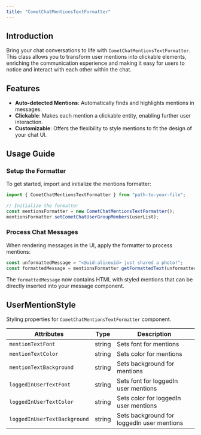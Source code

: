 ```yaml
---
title: "CometChatMentionsTextFormatter"
---
```


## Introduction

Bring your chat conversations to life with `CometChatMentionsTextFormatter`. This class allows you to transform user mentions into clickable elements, enriching the communication experience and making it easy for users to notice and interact with each other within the chat.

## Features

* **Auto-detected Mentions**: Automatically finds and highlights mentions in messages.
* **Clickable**: Makes each mention a clickable entity, enabling further user interaction.
* **Customizable**: Offers the flexibility to style mentions to fit the design of your chat UI.

## Usage Guide

### Setup the Formatter

To get started, import and initialize the mentions formatter:

```javascript
import { CometChatMentionsTextFormatter } from "path-to-your-file";

// Initialize the formatter
const mentionsFormatter = new CometChatMentionsTextFormatter();
mentionsFormatter.setCometChatUserGroupMembers(userList);
```

### Process Chat Messages

When rendering messages in the UI, apply the formatter to process mentions:

```javascript
const unformattedMessage = "<@uid:aliceuid> just shared a photo!";
const formattedMessage = mentionsFormatter.getFormattedText(unformattedMessage); // Render the `formattedMessage` in your message component
```

The `formattedMessage` now contains HTML with styled mentions that can be directly inserted into your message component.

## UserMentionStyle

Styling properties for `CometChatMentionsTextFormatter` component.

| Attributes                   | Type   | Description                                |
| ---------------------------- | ------ | ------------------------------------------ |
| `mentionTextFont`            | string | Sets font for mentions                     |
| `mentionTextColor`           | string | Sets color for mentions                    |
| `mentionTextBackground`      | string | Sets background for mentions               |
| `loggedInUserTextFont`       | string | Sets font for loggedIn user mentions       |
| `loggedInUserTextColor`      | string | Sets color for loggedIn user mentions      |
| `loggedInUserTextBackground` | string | Sets background for loggedIn user mentions |
